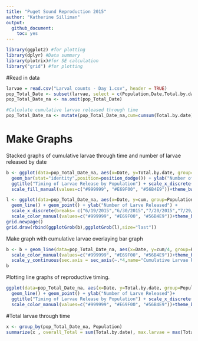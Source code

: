 ```yaml
---
title: "Puget Sound Reproduction 2015"
author: "Katherine Silliman"
output:
  github_document:
    toc: yes
---
```

```r
library(ggplot2) #for plotting
library(dplyr) #Data summary
library(plotrix)#for SE calculation
library("grid") #for plotting
```
#Read in data
```r
larvae = read.csv("Larval counts - Day 1.csv", header = TRUE)
pop_Total_Date <- subset(larvae, select = c(Population,Date,Total.by.date)) %>% group_by(Population) %>% arrange(Date)
pop_Total_Date_na <- na.omit(pop_Total_Date) 

#Calculate cumulative larvae released through time
pop_Total_Date_na <- mutate(pop_Total_Date_na,cum=cumsum(Total.by.date))
```

# Make Graphs
Stacked graphs of cumulative larvae through time and number of larvae released by date
```r
b <- ggplot(data=pop_Total_Date_na, aes(x=Date, y=Total.by.date, group=Population, fill=Population)) + 
  geom_bar(stat="identity",position=position_dodge()) + ylab("Number of Larve Released")+ 
  ggtitle("Timing of Larvae Release by Population") + scale_x_discrete(breaks= c("6/19/2015","6/30/2015", "7/20/2015","7/29/2015","8/6/2015"))+
  scale_fill_manual(values=c("#999999", "#E69F00", "#56B4E9"))+theme_bw() 

l <- ggplot(data=pop_Total_Date_na, aes(x=Date, y=cum, group=Population, colour=Population)) +
  geom_line() + geom_point() + ylab("Number of Larve Released") +
  scale_x_discrete(breaks= c("6/19/2015","6/30/2015","7/20/2015","7/29/2015","8/6/2015"))+
  scale_color_manual(values=c("#999999", "#E69F00", "#56B4E9"))+theme_bw() 
grid.newpage()
grid.draw(rbind(ggplotGrob(b),ggplotGrob(l),size="last"))
```

Make graph with cumulative larvae overlaying bar graph
```r
b <- b + geom_line(data=pop_Total_Date_na, aes(x=Date, y=cum/4, group=Population, colour=Population)) +
  scale_color_manual(values=c("#999999", "#E69F00", "#56B4E9"))+theme_bw() +
  scale_y_continuous(sec.axis = sec_axis(~.*4,name="Cumulative Larvae Released"))
b
```

Plotting line graphs of reproductive timing.
```r
ggplot(data=pop_Total_Date_na, aes(x=Date, y=Total.by.date, group=Population, colour=Population)) + 
  geom_line() + geom_point() + ylab("Number of Larve Released")+ 
  ggtitle("Timing of Larvae Release by Population") + scale_x_discrete(breaks= c("6/19/2015","6/30/2015", "7/20/2015","7/29/2015","8/6/2015"))+
  scale_color_manual(values=c("#999999", "#E69F00", "#56B4E9"))+theme_bw() 
```

#Total larvae through time
```r
x <- group_by(pop_Total_Date_na, Population) 
summarize(x , overall_Total = sum(Total.by.date), max.larvae = max(Total.by.date), mean.larvae = mean(Total.by.date), se.larvae = std.error(Total.by.date))
```

